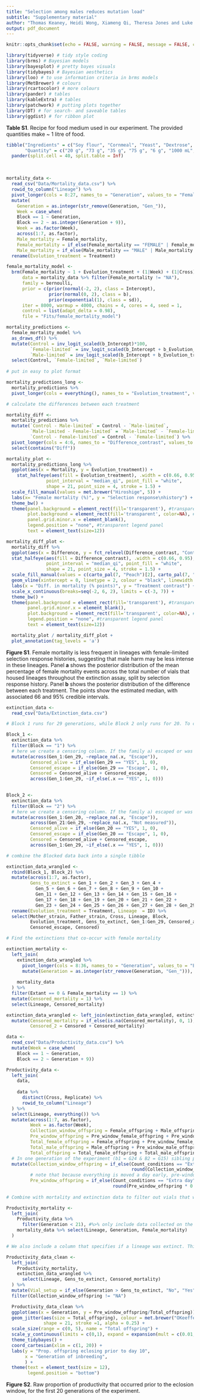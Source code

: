 ```yaml
---
title: "Selection among males reduces mutation load"
subtitle: "Supplementary material"
author: "Thomas Keaney, Heidi Wong, Xiameng Qi, Theresa Jones and Luke Holman"
output: pdf_document
---
```


```r
knitr::opts_chunk$set(echo = FALSE, warning = FALSE, message = FALSE, cache = FALSE)
```

```r
library(tidyverse) # tidy style coding
library(brms) # Bayesian models
library(bayesplot) # pretty bayes visuals
library(tidybayes) # Bayesian aesthetics
library(loo) # to use information criteria in brms models
library(MetBrewer) # colours
library(rcartocolor) # more colours
library(pander) # tables
library(kableExtra) # tables
library(patchwork) # putting plots together
library(DT) # for search- and saveable tables
library(ggdist) # for ribbon plot
```


**Table S1**. Recipe for food medium used in our experiment. The provided quantities make ~ 1 litre of food.

```r
tibble("Ingredients" = c("Soy flour", "Cornmeal", "Yeast", "Dextrose", "Agar", "Water", "Tegosept", "Acid mix (4 mL orthophosphoric acid, 41 mL propionic acid, 55 mL water to make 100 mL)"),
       "Quantity" = c("20 g", "73 g", "35 g", "75 g", "6 g", "1000 mL", "17 mL", "14 mL")) %>% 
  pander(split.cell = 40, split.table = Inf)
```

$~$

```r
mortality_data <- 
  read_csv("Data/Mortality_data.csv") %>% 
  rowid_to_column("Lineage") %>% 
  pivot_longer(cols = 8:27, names_to = "Generation", values_to = "Female_mortality") %>% 
  mutate(
    Generation = as.integer(str_remove(Generation, "Gen_")),
    Week = case_when(
    Block == 1 ~ Generation,
    Block == 2 ~ as.integer(Generation + 9)),
    Week = as.factor(Week),
    across(1:7, as.factor),
    Male_mortality = Female_mortality,
    Female_mortality = if_else(Female_mortality == "FEMALE" | Female_mortality == "BOTH", 1, 0),
    Male_mortality = if_else(Male_mortality == "MALE" | Male_mortality == "BOTH", 1, 0)) %>% 
  rename(Evolution_treatment = Treatment)

```


```r
female_mortality_model <- 
  brm(Female_mortality ~ 1 + Evolution_treatment + (1|Week) + (1|Cross) + (1|Lineage),
      data = mortality_data %>% filter(Female_mortality != "NA"),
      family = bernoulli,
      prior = c(prior(normal(-2, 2), class = Intercept),
                prior(normal(0, 2), class = b),
                prior(exponential(1), class = sd)),
      iter = 8000, warmup = 4000, chains = 4, cores = 4, seed = 1,
      control = list(adapt_delta = 0.98),
      file = "Fits/female_mortality_model")
```


```r

mortality_predictions <-
  female_mortality_model %>% 
  as_draws_df() %>% 
  mutate(Control = inv_logit_scaled(b_Intercept)*100,
         `Female-limited` = inv_logit_scaled(b_Intercept + b_Evolution_treatmentFemale)*100,
         `Male-limited` = inv_logit_scaled(b_Intercept + b_Evolution_treatmentMale)*100) %>% 
  select(Control, `Female-limited`, `Male-limited`)
    
# put in easy to plot format

mortality_predictions_long <-
  mortality_predictions %>% 
  pivot_longer(cols = everything(), names_to = "Evolution_treatment", values_to = "Mortality")

# calculate the differences between each treatment

mortality_diff <-
  mortality_predictions %>% 
  mutate(`Control - Male-limited` = Control - `Male-limited`,
         `Male-limited - Female-limited` = `Male-limited` - `Female-limited`,
         `Control - Female-limited` = Control - `Female-limited`) %>% 
  pivot_longer(cols = 4:6, names_to = "Difference_contrast", values_to = "Difference") %>% 
  select(contains("Diff"))

```


```r
mortality_plot <-
  mortality_predictions_long %>% 
  ggplot(aes(x = Mortality, y = Evolution_treatment)) +
    stat_halfeye(aes(fill = Evolution_treatment), .width = c(0.66, 0.95), alpha = 1,
               point_interval = "median_qi", point_fill = "white", 
               shape = 21, point_size = 4, stroke = 1.5) +
  scale_fill_manual(values = met.brewer("Hiroshige", 5)) +
  labs(x= "Female mortality (%)", y = "Selection response\nhistory") +
  theme_bw() + 
  theme(panel.background = element_rect(fill='transparent'), #transparent panel bg
        plot.background = element_rect(fill='transparent', color=NA), #transparent plot bg
        panel.grid.minor.x = element_blank(),
        legend.position = "none", #transparent legend panel
        text = element_text(size=12))

mortality_diff_plot <- 
  mortality_diff %>% 
  ggplot(aes(x = Difference, y = fct_relevel(Difference_contrast, "Control - Female-limited", "Male-limited - Female-limited", "Control - Male-limited"))) +
  stat_halfeye(aes(fill = Difference_contrast), .width = c(0.66, 0.95), alpha = 1,
               point_interval = "median_qi", point_fill = "white",
               shape = 21, point_size = 4, stroke = 1.5) + 
  scale_fill_manual(values = c(carto_pal(7, "Peach")[2], carto_pal(7, "Purp")[1], carto_pal(7, "TealGrn")[1])) +
  geom_vline(xintercept = 0, linetype = 2, colour = "black", linewidth = 1) +
  labs(x = "Diff. in mortality (% points)", y = "Treatment contrast") +
  scale_x_continuous(breaks=seq(-2, 6, 2), limits = c(-3, 7)) +
  theme_bw() + 
  theme(panel.background = element_rect(fill='transparent'), #transparent panel bg
        panel.grid.minor.x = element_blank(),
        plot.background = element_rect(fill='transparent', color=NA), #transparent plot bg
        legend.position = "none", #transparent legend panel
        text = element_text(size=12))

  mortality_plot / mortality_diff_plot +
  plot_annotation(tag_levels = 'a')

```

**Figure S1**. Female mortality is less frequent in lineages with female-limited selection response histories, suggesting that male harm may be less intense in these lineages. Panel **a** shows the posterior distribution of the mean percentage of female mortality events across the total number of vials that housed lineages throughout the extinction assay, split by selection response history. Panel **b** shows the posterior distribution of the difference between each treatment. The points show the estimated median, with associated 66 and 95% credible intervals. 

```r

extinction_data <- 
  read_csv("Data/Extinction_data.csv") 

# Block 1 runs for 29 generations, while Block 2 only runs for 20. To calculate the censoring variable, we need to split these by Block, mutate the data, then rebind them 

Block_1 <-
  extinction_data %>% 
  filter(Block == "1") %>% 
  # here we create a censoring column. If the family a) escaped or was killed by something unrelated to the experiment or b) survived the 20 generations of the experiment, then we code a value of 1. If the family went extinct, we code a value of 0. This allows us to right censor the data, thereby preserving the information it provides on extinction.
  mutate(across(Gen_1:Gen_29, ~replace_na(.x, "Escape")),
         Censored_alive = if_else(Gen_29 == "YES", 1, 0),
         Censored_escape = if_else(Gen_29 == "Escape", 1, 0),
         Censored = Censored_alive + Censored_escape,
         across(Gen_1:Gen_29, ~if_else(.x == "YES", 1, 0)))
        

Block_2 <-
  extinction_data %>% 
  filter(Block == "2") %>% 
  # here we create a censoring column. If the family a) escaped or was killed by something unrelated to the experiment or b) survived the 20 generations of the experiment, then we code a value of 1. If the family went extinct, we code a value of 0. This allows us to right censor the data, thereby preserving the information it provides on extinction.
  mutate(across(Gen_1:Gen_20, ~replace_na(.x, "Escape")),
         across(Gen_21:Gen_29, ~replace_na(.x, "Not measured")),
         Censored_alive = if_else(Gen_20 == "YES", 1, 0),
         Censored_escape = if_else(Gen_20 == "Escape", 1, 0),
         Censored = Censored_alive + Censored_escape,
         across(Gen_1:Gen_29, ~if_else(.x == "YES", 1, 0)))

# combine the Blocked data back into a single tibble

extinction_data_wrangled <-
  rbind(Block_1, Block_2) %>%
  mutate(across(1:7, as.factor), 
         Gens_to_extinct = Gen_1 + Gen_2 + Gen_3 + Gen_4 + 
           Gen_5 + Gen_6 + Gen_7 + Gen_8 + Gen_9 + Gen_10 + 
           Gen_11 + Gen_12 + Gen_13 + Gen_14 + Gen_15 + Gen_16 + 
           Gen_17 + Gen_18 + Gen_19 + Gen_20 + Gen_21 + Gen_22 + 
           Gen_23 + Gen_24 + Gen_25 + Gen_26 + Gen_27 + Gen_28 + Gen_29 + 1) %>% 
  rename(Evolution_treatment = Treatment, Lineage  = ID) %>% 
  select(Mother_strain, Father_strain, Cross, Lineage, Block, 
         Evolution_treatment, Gens_to_extinct, Gen_1:Gen_29, Censored_alive, 
         Censored_escape, Censored)

# Find the extinctions that co-occur with female mortality

extinction_mortality <-
  left_join(
    extinction_data_wrangled %>% 
      pivot_longer(cols = 8:36, names_to = "Generation", values_to = "Extant") %>% 
      mutate(Generation = as.integer(str_remove(Generation, "Gen_"))),
    
    mortality_data
  ) %>% 
  filter(Extant == 0 & Female_mortality == 1) %>% 
  mutate(Censored_mortality = 1) %>% 
  select(Lineage, Censored_mortality)

extinction_data_wrangled <- left_join(extinction_data_wrangled, extinction_mortality) %>% 
  mutate(Censored_mortality = if_else(is.na(Censored_mortality), 0, 1),
         Censored_2 = Censored + Censored_mortality)
```

```r

data <-
  read_csv("Data/Productivity_data.csv") %>% 
  mutate(Week = case_when(
    Block == 1 ~ Generation,
    Block == 2 ~ Generation + 9))

Productivity_data <- 
  left_join(
    data,
    
    data %>% 
      distinct(Cross, Replicate) %>% 
      rowid_to_column("Lineage")
  ) %>% 
  select(Lineage, everything()) %>% 
  mutate(across(1:7, as.factor),
         Week = as.factor(Week),
         Collection_window_offspring = Female_offspring + Male_offspring,
         Pre_window_offspring = Pre_window_female_offspring + Pre_window_male_offspring,
         Total_female_offspring = Female_offspring + Pre_window_female_offspring,
         Total_male_offspring = Male_offspring + Pre_window_male_offspring,
         Total_offspring = Total_female_offspring + Total_male_offspring) %>% 
  # In one generation of the experiment (b1 = G24 & B2 = G15) sibling pairs were setup a day early and removed from their vials at the regular time, meaning that they had an extra day to produce offspring. To correct for this we multiply offspring counts by 0.75.
  mutate(Collection_window_offspring = if_else(Count_conditions == "Extra day", 
                                               round(Collection_window_offspring * 0.75),  Collection_window_offspring),
         # note that because everything is moved a day early, pre-window offspring counts will still be inflated even after this correction
         Pre_window_offspring = if_else(Count_conditions == "Extra day", 
                                        round(Pre_window_offspring * 0.75),  Pre_window_offspring))
  
# Combine with mortality and extinction data to filter out vials that went extinct because of female mortality

Productivity_mortality <-
  left_join(
    Productivity_data %>% 
      filter(Generation < 21), #%>% only include data collected on the first 20 generations of inbreeding (block 2's endpoint)
    mortality_data %>% select(Lineage, Generation, Female_mortality)
  )

# We also include a column that specifies if a lineage was extinct. This means we can easily remove 0 values from the data if required. We can use the `extinction_data_wrangled$Gens_to_extinct` column to help us here. 

Productivity_data_clean <-
  left_join(
    Productivity_mortality,  
    extinction_data_wrangled %>% 
      select(Lineage, Gens_to_extinct, Censored_mortality)
  ) %>% 
  mutate(Vial_setup = if_else(Generation > Gens_to_extinct, "No", "Yes")) %>% 
  filter(Collection_window_offspring != "NA")
```

```r
  Productivity_data_clean %>% 
  ggplot(aes(x = Generation, y = Pre_window_offspring/Total_offspring)) +
  geom_jitter(aes(size = Total_offspring), colour = met.brewer("OKeeffe2")[2], fill = met.brewer("OKeeffe2")[3], width = 0.2, 
              shape = 21, stroke =1, alpha = 0.25) +
  scale_size(range = c(0, 5), name = "Total offspring") +
  scale_y_continuous(limits = c(0,1), expand = expansion(mult = c(0.01, 0.01))) +
  theme_tidybayes() +
  coord_cartesian(xlim = c(1, 20)) +
  labs(y = "Prop. offspring eclosing prior to day 10", 
       x = "Generation of inbreeding",
       ) +
  theme(text = element_text(size = 12),
        legend.position = "bottom")
```

**Figure S2**. Raw proportion of productivity that occurred prior to the eclosion window, for the first 20 generations of the experiment.